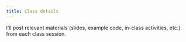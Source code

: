 ```yaml
---
title: Class details
---
```


I'll post relevant materials (slides, example code, in-class activities, etc.) from each class session.
